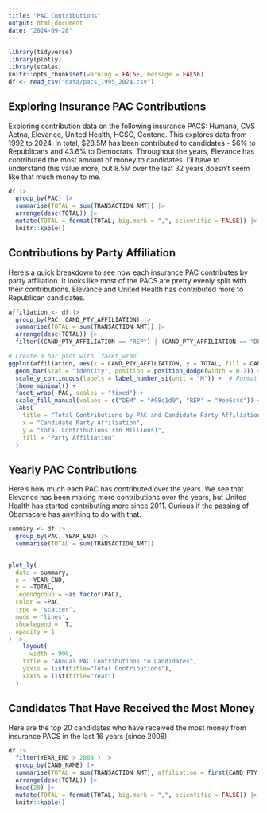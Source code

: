 ```yaml
---
title: "PAC Contributions"
output: html_document
date: "2024-09-28"
---
```


```r
library(tidyverse)
library(plotly)
library(scales)
knitr::opts_chunk$set(warning = FALSE, message = FALSE) 
df <- read_csv("data/pacs_1995_2024.csv")

```

## Exploring Insurance PAC Contributions

Exploring contribution data on the following insurance PACS: Humana, CVS Aetna, Elevance, United Health, HCSC, Centene. This explores data from 1992 to 2024. In total, $28.5M has been contributed to candidates - 56% to Republicans and 43.6% to Democrats. Throughout the years, Elevance has contributed the most amount of money to candidates. I'll have to understand this value more, but 8.5M over the last 32 years doesn't seem like that much money to me.


```r

df |>
  group_by(PAC) |>
  summarise(TOTAL = sum(TRANSACTION_AMT)) |>
  arrange(desc(TOTAL)) |>
  mutate(TOTAL = format(TOTAL, big.mark = ",", scientific = FALSE)) |>
  knitr::kable()

```

## Contributions by Party Affiliation
Here's a quick breakdown to see how each insurance PAC contributes by party affiliation. It looks like most of the PACS are pretty evenly split with their contributions. Elevance and United Health has contributed more to Republican candidates. 


``` r

affiliation <- df |>
  group_by(PAC, CAND_PTY_AFFILIATION) |>
  summarise(TOTAL = sum(TRANSACTION_AMT)) |>
  arrange(desc(TOTAL)) |>
  filter((CAND_PTY_AFFILIATION == "REP") | (CAND_PTY_AFFILIATION == "DEM"))

# Create a bar plot with `facet_wrap`
ggplot(affiliation, aes(x = CAND_PTY_AFFILIATION, y = TOTAL, fill = CAND_PTY_AFFILIATION)) +
  geom_bar(stat = "identity", position = position_dodge(width = 0.7)) +
  scale_y_continuous(labels = label_number_si(unit = "M")) +  # Format y-axis to show values in millions
  theme_minimal() +
  facet_wrap(~PAC, scales = "fixed") +
  scale_fill_manual(values = c("DEM" = "#98c1d9", "REP" = "#ee6c4d")) +  # Set custom colors
  labs(
    title = "Total Contributions by PAC and Candidate Party Affiliation",
    x = "Candidate Party Affiliation",
    y = "Total Contributions (in Millions)",
    fill = "Party Affiliation"
  ) 

```

## Yearly PAC Contributions

Here's how much each PAC has contributed over the years. We see that Elevance has been making more contributions over the years, but United Health has started contributing more since 2011. Curious if the passing of Obamacare has anything to do with that.


```r

summary <- df |>
  group_by(PAC, YEAR_END) |>
  summarise(TOTAL = sum(TRANSACTION_AMT)) 


plot_ly( 
  data = summary, 
  x = ~YEAR_END,
  y = ~TOTAL,
  legendgroup = ~as.factor(PAC),
  color = ~PAC, 
  type = 'scatter',
  mode = 'lines', 
  showlegend =  T,
  opacity = 1
) |>
    layout(
      width = 900,
    title = "Annual PAC Contributions to Candidates",
    yaxis = list(title="Total Contributions"),
    xaxis = list(title="Year")
  )
```

## Candidates That Have Received the Most Money

Here are the top 20 candidates who have received the most money from insurance PACS in the last 16 years (since 2008). 

``` r

df |>
  filter(YEAR_END > 2008 ) |>
  group_by(CAND_NAME) |>
  summarise(TOTAL = sum(TRANSACTION_AMT), affiliation = first(CAND_PTY_AFFILIATION), office =first(CAND_OFFICE), state=first(CAND_ST)) |>
  arrange(desc(TOTAL)) |>
  head(20) |>
  mutate(TOTAL = format(TOTAL, big.mark = ",", scientific = FALSE)) |>
  knitr::kable()
```